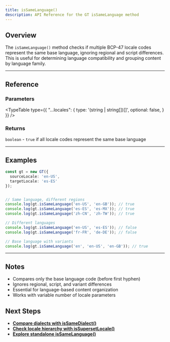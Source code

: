 ```yaml
---
title: isSameLanguage()
description: API Reference for the GT isSameLanguage method
---
```


## Overview

The `isSameLanguage()` method checks if multiple BCP-47 locale codes represent the same base language, ignoring regional and script differences.
This is useful for determining language compatibility and grouping content by language family.

---

## Reference

### Parameters

<TypeTable
  type={{
    "...locales": {
      type: '(string | string[])[]',
      optional: false,
    }
  }}
/>

### Returns

`boolean` - `true` if all locale codes represent the same base language

---

## Examples

```typescript
const gt = new GT({
  sourceLocale: 'en-US',
  targetLocale: 'es-ES'
});


// Same language, different regions
console.log(gt.isSameLanguage('en-US', 'en-GB')); // true
console.log(gt.isSameLanguage('es-ES', 'es-MX')); // true
console.log(gt.isSameLanguage('zh-CN', 'zh-TW')); // true

// Different languages
console.log(gt.isSameLanguage('en-US', 'es-ES')); // false
console.log(gt.isSameLanguage('fr-FR', 'de-DE')); // false

// Base language with variants
console.log(gt.isSameLanguage('en', 'en-US', 'en-GB')); // true
```

---

## Notes

- Compares only the base language code (before first hyphen)
- Ignores regional, script, and variant differences
- Essential for language-based content organization
- Works with variable number of locale parameters

## Next Steps

- **[Compare dialects with isSameDialect()](/docs/core/class/methods/locales/isSameDialect)**
- **[Check locale hierarchy with isSupersetLocale()](/docs/core/class/methods/locales/isSupersetLocale)**
- **[Explore standalone isSameLanguage()](/docs/core/functions/locales/isSameLanguage)**